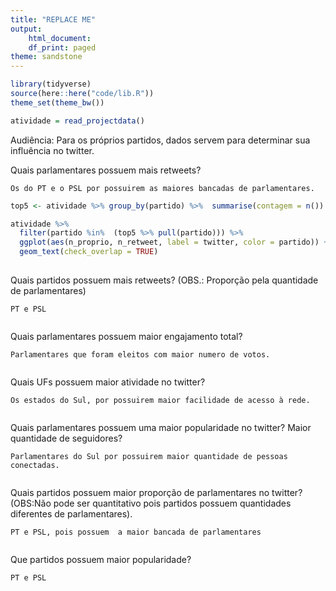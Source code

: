 ```yaml
---
title: "REPLACE ME"
output:
    html_document:
    df_print: paged
theme: sandstone
---
```


```r
library(tidyverse)
source(here::here("code/lib.R"))
theme_set(theme_bw())
```

```r
atividade = read_projectdata()
```

Audiência: Para os próprios partidos, dados servem para determinar sua influência no twitter.

Quais parlamentares possuem mais retweets?

    Os do PT e o PSL por possuirem as maiores bancadas de parlamentares.

```r
top5 <- atividade %>% group_by(partido) %>%  summarise(contagem = n()) %>% arrange(-contagem) %>% top_n(5)

atividade %>% 
  filter(partido %in%  (top5 %>% pull(partido))) %>% 
  ggplot(aes(n_proprio, n_retweet, label = twitter, color = partido)) +
  geom_text(check_overlap = TRUE)
  

```


Quais partidos possuem mais retweets?
(OBS.: Proporção pela quantidade de parlamentares)
    
    PT e PSL
    
```r

```


Quais parlamentares possuem maior engajamento total?
    
    Parlamentares que foram eleitos com maior numero de votos.

```r

```


Quais UFs possuem maior atividade no twitter?

    Os estados do Sul, por possuirem maior facilidade de acesso à rede.


```r

```


Quais parlamentares possuem uma maior popularidade no twitter? Maior quantidade de seguidores?

    Parlamentares do Sul por possuirem maior quantidade de pessoas conectadas.


```r

```


Quais partidos possuem maior proporção de parlamentares no twitter?
(OBS:Não pode ser quantitativo pois partidos possuem quantidades diferentes de parlamentares).

    PT e PSL, pois possuem  a maior bancada de parlamentares

```r

```


Que partidos possuem maior popularidade?

    PT e PSL

```r

```

